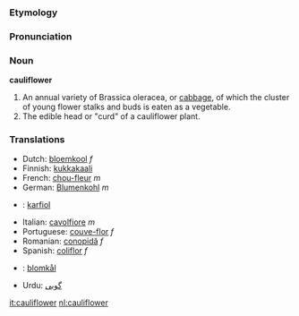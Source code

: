 ===Etymology===

===Pronunciation===

===Noun===
'''cauliflower'''
#An annual variety of Brassica oleracea, or [[cabbage]], of which the cluster of young flower stalks and buds is eaten as a vegetable.
#The edible head or "curd" of a cauliflower plant.

===Translations===
*Dutch: [[bloemkool]] ''f''
*Finnish: [[kukkakaali#Finnish|kukkakaali]]
*French: [[chou-fleur]] ''m''
*German: [[Blumenkohl]] ''m''
*{{hu}}: [[karfiol]]
*Italian: [[cavolfiore]] ''m''
*Portuguese: [[couve-flor]] ''f''
*Romanian: [[conopidă]] ''f''
*Spanish: [[coliflor]] ''f''
*{{sv}}: [[blomkål]]
*Urdu: [[گوبى]]

[[it:cauliflower]]
[[nl:cauliflower]]